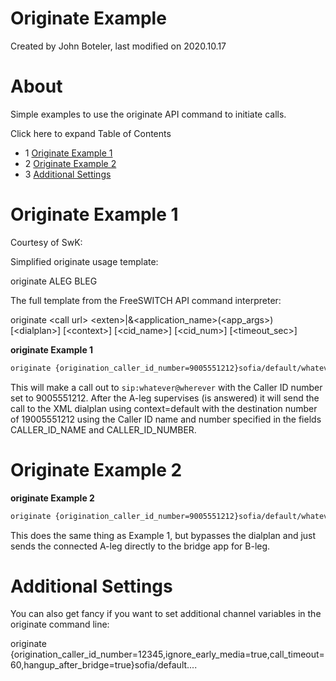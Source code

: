 
# Originate Example 

 Created by  John Boteler, last modified on 2020.10.17

# About

  
Simple examples to use the originate API command to initiate calls.  

  
Click here to expand Table of Contents

* 1 [Originate Example 1](#originate-example-1)
* 2 [Originate Example 2](#originate-example-1)
* 3 [Additional Settings](#originate-example-1)

# Originate Example 1

Courtesy of SwK:

Simplified originate usage template:

originate ALEG BLEG

The full template from the FreeSWITCH API command interpreter:

originate &lt;call url> &lt;exten>|&&lt;application_name>(&lt;app_args>) [&lt;dialplan>] [&lt;context>] [&lt;cid_name>] [&lt;cid_num>] [&lt;timeout_sec>]

  
**originate Example 1**

```xml
originate {origination_caller_id_number=9005551212}sofia/default/whatever@wherever 19005551212 XML default CALLER_ID_NAME CALLER_ID_NUMBER
```

This will make a call out to `sip:whatever@wherever` with the Caller ID number set to 9005551212\. After the A-leg supervises (is answered) it will send the call to the XML dialplan using context=default with the destination number of 19005551212 using the Caller ID name and number specified in the fields CALLER\_ID\_NAME and CALLER\_ID\_NUMBER.  

# Originate Example 2  

  
**originate Example 2**

```xml
originate {origination_caller_id_number=9005551212}sofia/default/whatever@wherever &bridge({origination_caller_id_number=8001234567}sofia/profile/someother@destination.com)
```

This does the same thing as Example 1, but bypasses the dialplan and just sends the connected A-leg directly to the bridge app for B-leg.  

# Additional Settings  

You can also get fancy if you want to set additional channel variables in the originate command line:

originate {origination_caller_id_number=12345,ignore_early_media=true,call_timeout=60,hangup_after_bridge=true}sofia/default....

  

